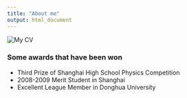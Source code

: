 ```yaml
---
title: "About me"
output: html_document
---
```


<img src="image/cv-for-chengjie-cai.jpg" alt="My CV">



### Some awards that have been won
  * Third Prize of Shanghai High School Physics Competition
  * 2008-2009 Merit Student in Shanghai
  * Excellent League Member in Donghua University


